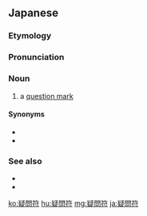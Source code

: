 ==Japanese==
{{DEFAULTSORT:きもんふ'}}
{{wikipedia|lang=ja}}
{{ja-kanjitab|ぎ|もん|ふ|yomi=o}}

===Etymology===
{{compound|ja|疑問|符|tr1=gimon|t1=[[question]]|tr2=fu|t2=[[mark]]}}

===Pronunciation===
{{ja-pron|acc=2|y=o|ぎもんふ}}

===Noun===
{{ja-noun|ぎもんふ}}

# {{lb|ja|orthography}} a [[question mark]]

====Synonyms====
* {{ja-r|はてな マーク}}
* {{ja-r|耳%垂れ|みみ%だれ}}

===See also===
* {{ja-l|?}}
* {{ja-l|？}}

{{topics|ja|Punctuation marks}}

[[ko:疑問符]]
[[hu:疑問符]]
[[mg:疑問符]]
[[ja:疑問符]]